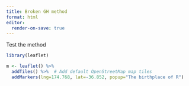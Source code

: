 ```yaml
---
title: Broken GH method
format: html
editor:
  render-on-save: true
---
```


Test the method


```r
library(leaflet)

m <- leaflet() %>%
  addTiles() %>%  # Add default OpenStreetMap map tiles
  addMarkers(lng=174.768, lat=-36.852, popup="The birthplace of R")
```
